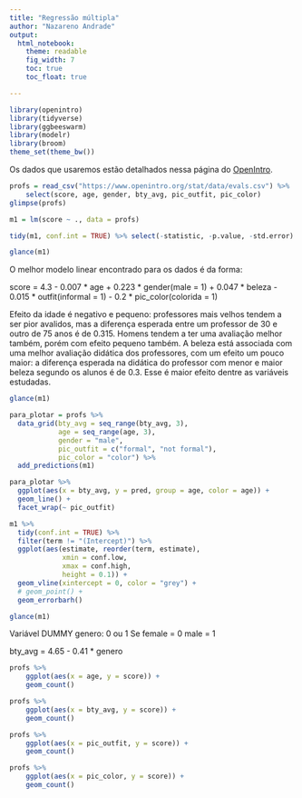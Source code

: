 ```yaml
---
title: "Regressão múltipla"
author: "Nazareno Andrade"
output: 
  html_notebook:
    theme: readable
    fig_width: 7
    toc: true
    toc_float: true

---
```


```r
library(openintro)
library(tidyverse)
library(ggbeeswarm)
library(modelr)
library(broom)
theme_set(theme_bw())
```

Os dados que usaremos estão detalhados nessa página do [OpenIntro](https://www.openintro.org/stat/data/?data=evals).

```r
profs = read_csv("https://www.openintro.org/stat/data/evals.csv") %>% 
    select(score, age, gender, bty_avg, pic_outfit, pic_color)
glimpse(profs)
```


```r
m1 = lm(score ~ ., data = profs)

tidy(m1, conf.int = TRUE) %>% select(-statistic, -p.value, -std.error)

glance(m1)
```

O melhor modelo linear encontrado para os dados é da forma:

score = 4.3 - 0.007 * age + 0.223 * gender(male = 1) + 0.047 * beleza - 0.015 * outfit(informal = 1) - 0.2 * pic_color(colorida = 1)

Efeito da idade é negativo e pequeno: professores mais velhos tendem a ser pior avalidos, mas a diferença esperada entre um professor de 30 e outro de 75 anos é de 0.315. Homens tendem a ter uma avaliação melhor também, porém com efeito pequeno também. A beleza está associada com uma melhor avaliação didática dos professores, com um efeito um pouco maior: a diferença esperada na didática do professor com menor e maior beleza segundo os alunos é de 0.3. Esse é maior efeito dentre as variáveis estudadas. 

```r
glance(m1)
```

```r
para_plotar = profs %>% 
  data_grid(bty_avg = seq_range(bty_avg, 3), 
            age = seq_range(age, 3), 
            gender = "male", 
            pic_outfit = c("formal", "not formal"), 
            pic_color = "color") %>% 
  add_predictions(m1)

para_plotar %>% 
  ggplot(aes(x = bty_avg, y = pred, group = age, color = age)) + 
  geom_line() + 
  facet_wrap(~ pic_outfit)
```



```r
m1 %>% 
  tidy(conf.int = TRUE) %>%
  filter(term != "(Intercept)") %>% 
  ggplot(aes(estimate, reorder(term, estimate), 
             xmin = conf.low, 
             xmax = conf.high, 
             height = 0.1)) +
  geom_vline(xintercept = 0, color = "grey") +
  # geom_point() +
  geom_errorbarh()
```

```r
glance(m1)
```


Variável DUMMY genero: 0 ou 1
Se female = 0
   male = 1
   
bty_avg = 4.65 - 0.41 * genero



```r
profs %>% 
    ggplot(aes(x = age, y = score)) + 
    geom_count()

profs %>% 
    ggplot(aes(x = bty_avg, y = score)) + 
    geom_count()

profs %>% 
    ggplot(aes(x = pic_outfit, y = score)) + 
    geom_count()

profs %>% 
    ggplot(aes(x = pic_color, y = score)) + 
    geom_count()
```

```r

```

